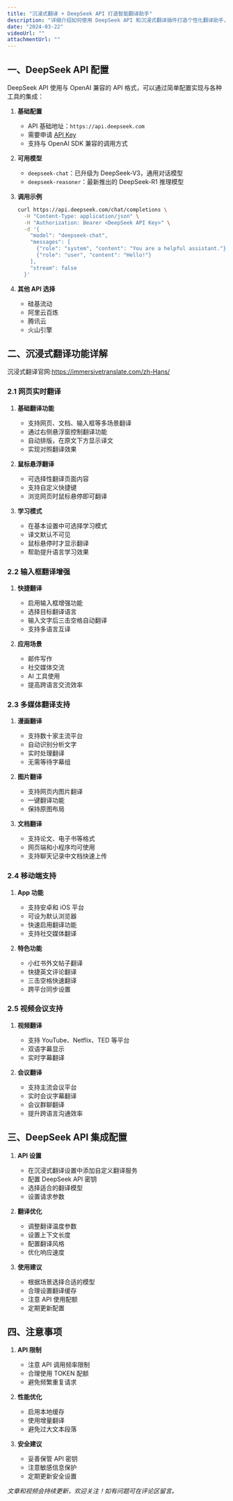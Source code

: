 ```yaml
---
title: "沉浸式翻译 + DeepSeek API 打造智能翻译助手"
description: "详细介绍如何使用 DeepSeek API 和沉浸式翻译插件打造个性化翻译助手，包括 API 配置、翻译功能设置等内容"
date: "2024-03-22"
videoUrl: ""
attachmentUrl: ""
---
```


## 一、DeepSeek API 配置

DeepSeek API 使用与 OpenAI 兼容的 API 格式，可以通过简单配置实现与各种工具的集成：

1. **基础配置**
   - API 基础地址：`https://api.deepseek.com`
   - 需要申请 [API Key](https://platform.deepseek.com/api_keys)
   - 支持与 OpenAI SDK 兼容的调用方式

2. **可用模型**
   - `deepseek-chat`：已升级为 DeepSeek-V3，通用对话模型
   - `deepseek-reasoner`：最新推出的 DeepSeek-R1 推理模型

3. **调用示例**
   ```bash
   curl https://api.deepseek.com/chat/completions \
     -H "Content-Type: application/json" \
     -H "Authorization: Bearer <DeepSeek API Key>" \
     -d '{
       "model": "deepseek-chat",
       "messages": [
         {"role": "system", "content": "You are a helpful assistant."},
         {"role": "user", "content": "Hello!"}
       ],
       "stream": false
     }'
   ```

4. **其他 API 选择**
   - 硅基流动
   - 阿里云百炼
   - 腾讯云
   - 火山引擎

## 二、沉浸式翻译功能详解

沉浸式翻译官网:https://immersivetranslate.com/zh-Hans/

### 2.1 网页实时翻译

1. **基础翻译功能**
   - 支持网页、文档、输入框等多场景翻译
   - 通过右侧悬浮窗控制翻译功能
   - 自动排版，在原文下方显示译文
   - 实现对照翻译效果

2. **鼠标悬浮翻译**
   - 可选择性翻译页面内容
   - 支持自定义快捷键
   - 浏览网页时鼠标悬停即可翻译

3. **学习模式**
   - 在基本设置中可选择学习模式
   - 译文默认不可见
   - 鼠标悬停时才显示翻译
   - 帮助提升语言学习效果

### 2.2 输入框翻译增强

1. **快捷翻译**
   - 启用输入框增强功能
   - 选择目标翻译语言
   - 输入文字后三击空格自动翻译
   - 支持多语言互译

2. **应用场景**
   - 邮件写作
   - 社交媒体交流
   - AI 工具使用
   - 提高跨语言交流效率

### 2.3 多媒体翻译支持

1. **漫画翻译**
   - 支持数十家主流平台
   - 自动识别分析文字
   - 实时处理翻译
   - 无需等待字幕组

2. **图片翻译**
   - 支持网页内图片翻译
   - 一键翻译功能
   - 保持原图布局

3. **文档翻译**
   - 支持论文、电子书等格式
   - 网页端和小程序均可使用
   - 支持聊天记录中文档快速上传

### 2.4 移动端支持

1. **App 功能**
   - 支持安卓和 iOS 平台
   - 可设为默认浏览器
   - 快速启用翻译功能
   - 支持社交媒体翻译

2. **特色功能**
   - 小红书外文帖子翻译
   - 快捷英文评论翻译
   - 三击空格快速翻译
   - 跨平台同步设置

### 2.5 视频会议支持

1. **视频翻译**
   - 支持 YouTube、Netflix、TED 等平台
   - 双语字幕显示
   - 实时字幕翻译

2. **会议翻译**
   - 支持主流会议平台
   - 实时会议字幕翻译
   - 会议群聊翻译
   - 提升跨语言沟通效率

## 三、DeepSeek API 集成配置

1. **API 设置**
   - 在沉浸式翻译设置中添加自定义翻译服务
   - 配置 DeepSeek API 密钥
   - 选择适合的翻译模型
   - 设置请求参数

2. **翻译优化**
   - 调整翻译温度参数
   - 设置上下文长度
   - 配置翻译风格
   - 优化响应速度

3. **使用建议**
   - 根据场景选择合适的模型
   - 合理设置翻译缓存
   - 注意 API 使用配额
   - 定期更新配置

## 四、注意事项

1. **API 限制**
   - 注意 API 调用频率限制
   - 合理使用 TOKEN 配额
   - 避免频繁重复请求

2. **性能优化**
   - 启用本地缓存
   - 使用增量翻译
   - 避免过大文本段落

3. **安全建议**
   - 妥善保管 API 密钥
   - 注意敏感信息保护
   - 定期更新安全设置

*文章和视频会持续更新，欢迎关注！如有问题可在评论区留言。* 